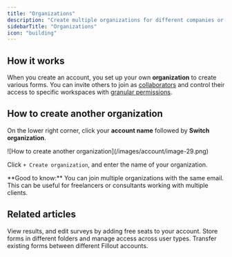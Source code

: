 ```yaml
---
title: "Organizations"
description: "Create multiple organizations for different companies or groups. Join multiple organizations with the same email."
sidebarTitle: "Organizations"
icon: "building"
---
```


## How it works

When you create an account, you set up your own **organization** to create various forms. You can invite others to join as [collaborators](/invite-collaborators) and control their access to specific workspaces with [granular permissions](/invite-collaborators).

## How to create another organization

On the lower right corner, click your **account name** followed by **Switch organization**.

<Frame>
  ![How to create another organization](/images/account/image-29.png)
</Frame>

Click `+ Create organization`, and enter the name of your organization.

<Check>
  **Good to know:** You can join multiple organizations with the same email. This can be useful for freelancers or consultants working with multiple clients.
</Check>

## Related articles

<CardGroup cols={3}>
  <Card title="Invite team members to your forms" icon="user-plus" iconType="regular" color="#FFC738" href="/invite-collaborators">
    View results, and edit surveys by adding free seats to your account.
  </Card>
  <Card title="Workspaces" icon="folders" iconType="regular" color="#FFC738" href="/workspaces">
    Store forms in different folders and manage access across user types.
  </Card>
  <Card title="Import and export forms" icon="folder-open" iconType="regular" color="#FFC738" href="/importing-and-exporting-forms">
    Transfer existing forms between different Fillout accounts.
  </Card>
</CardGroup>